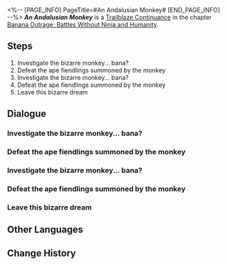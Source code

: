 <%-- [PAGE_INFO]
PageTitle=#An Andalusian Monkey#
[END_PAGE_INFO] --%>
{{Stub|Dialogue.}}
{{Mission Infobox
|id            = 1034202
|title         = 
|image         = <!--Mission An Andalusian Monkey.png-->
|type          = Trailblaze Continuance
|event_name    = 
|chapter       = Banana Outrage: Battles Without Ninja and Humanity
|requirements  = {{subst:void|<!--Unknown: {"Type":"Manual"}-->}}
|summary       = <!--official mission summary from Fate's Atlas-->
|characters    = Trailblazer
|startLocation = [[Penacony]] - [[Strange Dreamscape]]
|world         = Penacony
|area          = Strange Dreamscape
|prev          = 
|next          = 
|rewards       = Trailblaze EXP*300; Stellar Jade*40; Traveler's Guide*3; Refined Aether*3; Credit*40,000
}}
'''''An Andalusian Monkey''''' is a [[Trailblaze Continuance]] in the chapter [[Banana Outrage: Battles Without Ninja and Humanity]].

==Steps==
# Investigate the bizarre monkey... bana?
# Defeat the ape fiendlings summoned by the monkey
# Investigate the bizarre monkey... bana?
# Defeat the ape fiendlings summoned by the monkey
# Leave this bizarre dream

<!--
==Gameplay Notes==

--><!--
==Trial Character==

-->
==Dialogue==
{{Stub Dialogue}}

===Investigate the bizarre monkey... bana?===
{{Mission Description|type=continuance|location=Strange Dreamscape|You find yourself on... An island full of bananas, a lovely nest for Slumbernana Monkeys! Bana bana... Bana bana... This place resembles Dream's Edge, but as far as you remember, there are no zoos in that area.<br />Check out that bizarre monkey. What if it's actually monkeys teaching at Paperfold University?}}
{{Dialogue Start}}
:{{tx}}
{{Dialogue End}}

===Defeat the ape fiendlings summoned by the monkey===
{{Dialogue Start}}
:{{tx}}
{{Dialogue End}}

===Investigate the bizarre monkey... bana?===
{{Dialogue Start}}
:{{tx}}
{{Dialogue End}}

===Defeat the ape fiendlings summoned by the monkey===
{{Dialogue Start}}
:{{tx}}
{{Dialogue End}}

===Leave this bizarre dream===
{{Mission Description|type=continuance|location=Strange Dreamscape|update|Monkeys? Raps? Ninja... Why would a ninja be here?! This chaotic welcome... could it be that you accidentally left some of the Swarm's scale powder uncleaned in the Express? Or perhaps you haven't actually awakened from the dream of the Harmonious Choir? Or has someone tampered with your Dreampool using contraband SoulGlad? The mishmash of so many strange elements in the same dream feels like a jumbled creation by a third-rate dream bubble director running out of inspiration and making something using throwaway memoria.<br />In any case, you realize that you should leave this place as soon as possible!}}
{{Dialogue Start}}
:{{tx}}
{{Dialogue End}}

==Other Languages==
{{Other Languages
|en   = An Andalusian Monkey
|zhs  = 一只安达鲁猴
|zht  = 安達魯之猿
|ja   = アンバナシアのサル
|ko   = 안달루시아의 원숭이
|es   = Un mono andaluz
|fr   = Un singe andalou
|ru   = Андалузская обезьяна
|th   = ลิงแอนดาลูเซียน
|vi   = Một Con Khỉ Andalusia
|de   = Ein andalusischer Affe
|id   = Seekor Monyet Andalusia
|pt   = Um Macaco Andaluz
}}

==Change History==
{{Change History|2.6}}
